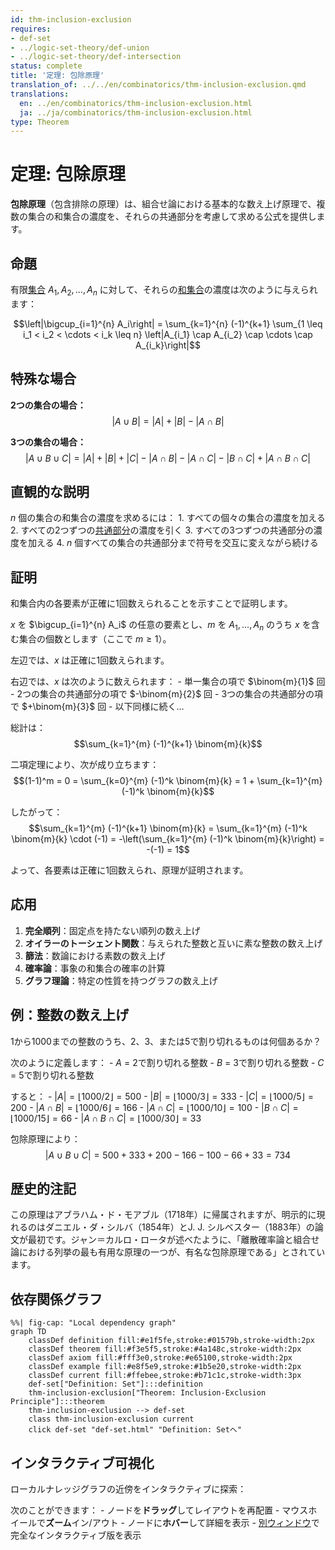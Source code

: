 ```yaml
---
id: thm-inclusion-exclusion
requires:
- def-set
- ../logic-set-theory/def-union
- ../logic-set-theory/def-intersection
status: complete
title: '定理: 包除原理'
translation_of: ../../en/combinatorics/thm-inclusion-exclusion.qmd
translations:
  en: ../en/combinatorics/thm-inclusion-exclusion.html
  ja: ../ja/combinatorics/thm-inclusion-exclusion.html
type: Theorem
---
```


# 定理: 包除原理

**包除原理**（包含排除の原理）は、組合せ論における基本的な数え上げ原理で、複数の集合の和集合の濃度を、それらの共通部分を考慮して求める公式を提供します。

## 命題

有限[集合](../logic-set-theory/def-set.qmd) $A_1, A_2, \ldots, A_n$ に対して、それらの[和集合](../logic-set-theory/def-union.qmd)の濃度は次のように与えられます：

$$\left|\bigcup_{i=1}^{n} A_i\right| = \sum_{k=1}^{n} (-1)^{k+1} \sum_{1 \leq i_1 < i_2 < \cdots < i_k \leq n} \left|A_{i_1} \cap A_{i_2} \cap \cdots \cap A_{i_k}\right|$$

## 特殊な場合

**2つの集合の場合：**
$$|A \cup B| = |A| + |B| - |A \cap B|$$

**3つの集合の場合：**
$$|A \cup B \cup C| = |A| + |B| + |C| - |A \cap B| - |A \cap C| - |B \cap C| + |A \cap B \cap C|$$

## 直観的な説明

$n$ 個の集合の和集合の濃度を求めるには：
1. すべての個々の集合の濃度を加える
2. すべての2つずつの[共通部分](../logic-set-theory/def-intersection.qmd)の濃度を引く
3. すべての3つずつの共通部分の濃度を加える
4. $n$ 個すべての集合の共通部分まで符号を交互に変えながら続ける

## 証明

和集合内の各要素が正確に1回数えられることを示すことで証明します。

$x$ を $\bigcup_{i=1}^{n} A_i$ の任意の要素とし、$m$ を $A_1, \ldots, A_n$ のうち $x$ を含む集合の個数とします（ここで $m \geq 1$）。

左辺では、$x$ は正確に1回数えられます。

右辺では、$x$ は次のように数えられます：
- 単一集合の項で $\binom{m}{1}$ 回
- 2つの集合の共通部分の項で $-\binom{m}{2}$ 回
- 3つの集合の共通部分の項で $+\binom{m}{3}$ 回
- 以下同様に続く...

総計は：
$$\sum_{k=1}^{m} (-1)^{k+1} \binom{m}{k}$$

二項定理により、次が成り立ちます：
$$(1-1)^m = 0 = \sum_{k=0}^{m} (-1)^k \binom{m}{k} = 1 + \sum_{k=1}^{m} (-1)^k \binom{m}{k}$$

したがって：
$$\sum_{k=1}^{m} (-1)^{k+1} \binom{m}{k} = \sum_{k=1}^{m} (-1)^k \binom{m}{k} \cdot (-1) = -\left(\sum_{k=1}^{m} (-1)^k \binom{m}{k}\right) = -(-1) = 1$$

よって、各要素は正確に1回数えられ、原理が証明されます。

## 応用

1. **完全順列**：固定点を持たない順列の数え上げ
2. **オイラーのトーシェント関数**：与えられた整数と互いに素な整数の数え上げ
3. **篩法**：数論における素数の数え上げ
4. **確率論**：事象の和集合の確率の計算
5. **グラフ理論**：特定の性質を持つグラフの数え上げ

## 例：整数の数え上げ

1から1000までの整数のうち、2、3、または5で割り切れるものは何個あるか？

次のように定義します：
- $A$ = 2で割り切れる整数
- $B$ = 3で割り切れる整数
- $C$ = 5で割り切れる整数

すると：
- $|A| = \lfloor 1000/2 \rfloor = 500$
- $|B| = \lfloor 1000/3 \rfloor = 333$
- $|C| = \lfloor 1000/5 \rfloor = 200$
- $|A \cap B| = \lfloor 1000/6 \rfloor = 166$
- $|A \cap C| = \lfloor 1000/10 \rfloor = 100$
- $|B \cap C| = \lfloor 1000/15 \rfloor = 66$
- $|A \cap B \cap C| = \lfloor 1000/30 \rfloor = 33$

包除原理により：
$$|A \cup B \cup C| = 500 + 333 + 200 - 166 - 100 - 66 + 33 = 734$$

## 歴史的注記

この原理はアブラハム・ド・モアブル（1718年）に帰属されますが、明示的に現れるのはダニエル・ダ・シルバ（1854年）とJ. J. シルベスター（1883年）の論文が最初です。ジャン＝カルロ・ロータが述べたように、「離散確率論と組合せ論における列挙の最も有用な原理の一つが、有名な包除原理である」とされています。

## 依存関係グラフ

```mermaid
%%| fig-cap: "Local dependency graph"
graph TD
    classDef definition fill:#e1f5fe,stroke:#01579b,stroke-width:2px
    classDef theorem fill:#f3e5f5,stroke:#4a148c,stroke-width:2px
    classDef axiom fill:#fff3e0,stroke:#e65100,stroke-width:2px
    classDef example fill:#e8f5e9,stroke:#1b5e20,stroke-width:2px
    classDef current fill:#ffebee,stroke:#b71c1c,stroke-width:3px
    def-set["Definition: Set"]:::definition
    thm-inclusion-exclusion["Theorem: Inclusion-Exclusion Principle"]:::theorem
    thm-inclusion-exclusion --> def-set
    class thm-inclusion-exclusion current
    click def-set "def-set.html" "Definition: Setへ"
```

## インタラクティブ可視化

ローカルナレッジグラフの近傍をインタラクティブに探索：

::: {.graph-viz data-id="thm-inclusion-exclusion" data-width="700" data-height="500"}
:::

次のことができます：
- ノードを**ドラッグ**してレイアウトを再配置
- マウスホイールで**ズーム**イン/アウト
- ノードに**ホバー**して詳細を表示
- [別ウィンドウ](../../output/interactive/thm-inclusion-exclusion.html){target="_blank"}で完全なインタラクティブ版を表示
